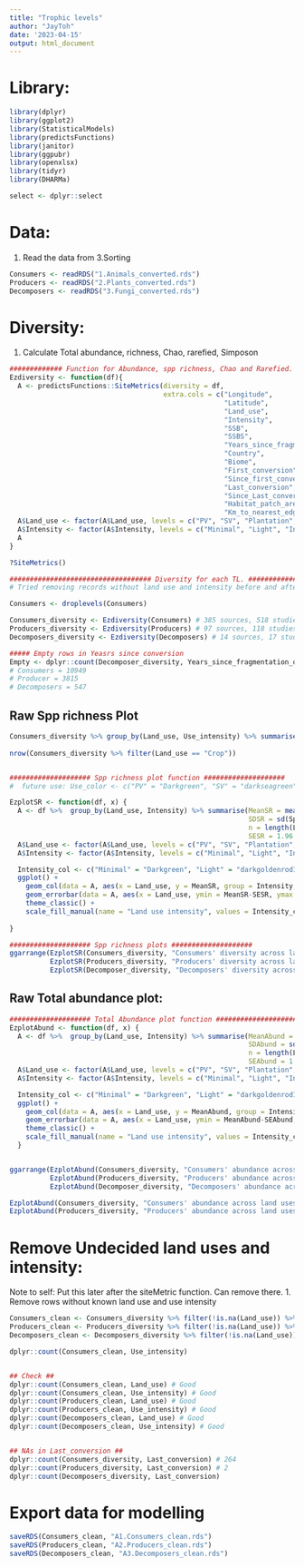 ---
title: "Trophic levels"
author: "JayToh"
date: '2023-04-15'
output: html_document
---

# Library:
```{r, warning = FALSE}
library(dplyr)
library(ggplot2)
library(StatisticalModels)
library(predictsFunctions)
library(janitor)
library(ggpubr)
library(openxlsx)
library(tidyr)
library(DHARMa)

select <- dplyr::select

```

# Data:
1. Read the data from 3.Sorting
```{r}
Consumers <- readRDS("1.Animals_converted.rds")
Producers <- readRDS("2.Plants_converted.rds")
Decomposers <- readRDS("3.Fungi_converted.rds")

```


# Diversity:
1. Calculate Total abundance, richness, Chao, rarefied, Simposon
```{r}
############# Function for Abundance, spp richness, Chao and Rarefied. Takes long to run!  #############
Ezdiversity <- function(df){
  A <- predictsFunctions::SiteMetrics(diversity = df,
                                      extra.cols = c("Longitude",
                                                     "Latitude",
                                                     "Land_use",
                                                     "Intensity",
                                                     "SSB",
                                                     "SSBS",
                                                     "Years_since_fragmentation_or_conversion",
                                                     "Country",
                                                     "Biome",
                                                     "First_conversion",
                                                     "Since_first_conversion",
                                                     "Last_conversion",
                                                     "Since_Last_conversion",
                                                     "Habitat_patch_area_square_metres",
                                                     "Km_to_nearest_edge_of_habitat"))
  A$Land_use <- factor(A$Land_use, levels = c("PV", "SV", "Plantation", "Pasture", "Crop", "Urban"))
  A$Intensity <- factor(A$Intensity, levels = c("Minimal", "Light", "Intense"))
  A
}

?SiteMetrics()

################################### Diversity for each TL. ###################################
# Tried removing records without land use and intensity before and after the Ezdiversity function, but it does not affect the Chao and rarefied diversity estimate.

Consumers <- droplevels(Consumers)

Consumers_diversity <- Ezdiversity(Consumers) # 385 sources, 518 studies and 16749 sites
Producers_diversity <- Ezdiversity(Producers) # 97 sources, 118 studies and 5397 sites, Chao and rarefied NA
Decomposers_diversity <- Ezdiversity(Decomposers) # 14 sources, 17 studies and 581 sites, Chao and rarefied NA

##### Empty rows in Yeasrs since conversion
Empty <- dplyr::count(Decomposer_diversity, Years_since_fragmentation_or_conversion) 
# Consumers = 10949
# Producer = 3815
# Decomposers = 547

```


## Raw Spp richness Plot
```{r, fig.width=20, fig.height=10}
Consumers_diversity %>% group_by(Land_use, Use_intensity) %>% summarise(MeanSR = mean(Species_richness),
                                                                        SDSR = sd(Species_richness))
nrow(Consumers_diversity %>% filter(Land_use == "Crop"))


#################### Spp richness plot function ####################
#  future use: Use_color <- c("PV" = "Darkgreen", "SV" = "darkseagreen", "Plantation" = "darkolivegreen2", "Pasture" = "darkgoldenrod1", "Crop" = "darkorange", "Urban" = "coral2")

EzplotSR <- function(df, x) {
  A <- df %>%  group_by(Land_use, Intensity) %>% summarise(MeanSR = mean(Species_richness, na.rm = TRUE),
                                                           SDSR = sd(Species_richness, na.rm = TRUE),
                                                           n = length(Land_use),
                                                           SESR = 1.96 * SDSR/sqrt(n))
  A$Land_use <- factor(A$Land_use, levels = c("PV", "SV", "Plantation", "Pasture", "Crop", "Urban"))
  A$Intensity <- factor(A$Intensity, levels = c("Minimal", "Light", "Intense"))

  Intensity_col <- c("Minimal" = "Darkgreen", "Light" = "darkgoldenrod1", "Intense" = "coral2")
  ggplot() + 
    geom_col(data = A, aes(x = Land_use, y = MeanSR, group = Intensity, fill = Intensity), position = "dodge2", col = "black") + 
    geom_errorbar(data = A, aes(x = Land_use, ymin = MeanSR-SESR, ymax = MeanSR+SESR, group = Intensity), position = position_dodge2(width = 0.5, padding = 0.5)) +
    theme_classic() +
    scale_fill_manual(name = "Land use intensity", values = Intensity_col) + labs(y = "Mean Species richness", x = "Land uses", title = x)
  
}

#################### Spp richness plots ####################
ggarrange(EzplotSR(Consumers_diversity, "Consumers' diversity across land uses and intensities"),
          EzplotSR(Producers_diversity, "Producers' diversity across land uses and intensities"),
          EzplotSR(Decomposer_diversity, "Decomposers' diversity across land uses and intensities"))
```
## Raw Total abundance plot:
```{r, fig.width=20, fig.height=10}
#################### Total Abundance plot function ####################
EzplotAbund <- function(df, x) {
  A <- df %>%  group_by(Land_use, Intensity) %>% summarise(MeanAbund = mean(Total_abundance, na.rm = TRUE),
                                                           SDAbund = sd(Total_abundance, na.rm = TRUE),
                                                           n = length(Land_use),
                                                           SEAbund = 1.96 * SDAbund/sqrt(n))
  A$Land_use <- factor(A$Land_use, levels = c("PV", "SV", "Plantation", "Pasture", "Crop", "Urban"))
  A$Intensity <- factor(A$Intensity, levels = c("Minimal", "Light", "Intense"))

  Intensity_col <- c("Minimal" = "Darkgreen", "Light" = "darkgoldenrod1", "Intense" = "coral2")
  ggplot() + 
    geom_col(data = A, aes(x = Land_use, y = MeanAbund, group = Intensity, fill = Intensity), position = "dodge2", col = "black") + 
    geom_errorbar(data = A, aes(x = Land_use, ymin = MeanAbund-SEAbund, ymax = MeanAbund+SEAbund, group = Intensity), position = position_dodge2(width = 0.5, padding = 0.5)) +
    theme_classic() +
    scale_fill_manual(name = "Land use intensity", values = Intensity_col) + labs(y = "Mean Abundance", x = "Land uses", title = x)
  }


ggarrange(EzplotAbund(Consumers_diversity, "Consumers' abundance across land uses and intensities"),
          EzplotAbund(Producers_diversity, "Producers' abundance across land uses and intensities"),
          EzplotAbund(Decomposer_diversity, "Decomposers' abundance across land uses and intensities"))

EzplotAbund(Consumers_diversity, "Consumers' abundance across land uses and intensities")
EzplotAbund(Producers_diversity, "Producers' abundance across land uses and intensities")

```

# Remove Undecided land uses and intensity:
Note to self: Put this later after the siteMetric function. Can remove there.
1. Remove rows without known land use and use intensity 
```{r}
Consumers_clean <- Consumers_diversity %>% filter(!is.na(Land_use)) %>% filter(!is.na(Intensity))  
Producers_clean <- Producers_diversity %>% filter(!is.na(Land_use)) %>% filter(!is.na(Intensity))  
Decomposers_clean <- Decomposers_diversity %>% filter(!is.na(Land_use)) %>% filter(!is.na(Intensity))  

dplyr::count(Consumers_clean, Use_intensity)


## Check ##
dplyr::count(Consumers_clean, Land_use) # Good
dplyr::count(Consumers_clean, Use_intensity) # Good
dplyr::count(Producers_clean, Land_use) # Good
dplyr::count(Producers_clean, Use_intensity) # Good
dplyr::count(Decomposers_clean, Land_use) # Good
dplyr::count(Decomposers_clean, Use_intensity) # Good


## NAs in Last_conversion ##
dplyr::count(Consumers_diversity, Last_conversion) # 264
dplyr::count(Producers_diversity, Last_conversion) # 2
dplyr::count(Decomposers_diversity, Last_conversion)
```

# Export data for modelling
```{r}
saveRDS(Consumers_clean, "A1.Consumers_clean.rds")
saveRDS(Producers_clean, "A2.Producers_clean.rds")
saveRDS(Decomposers_clean, "A3.Decomposers_clean.rds")
```






